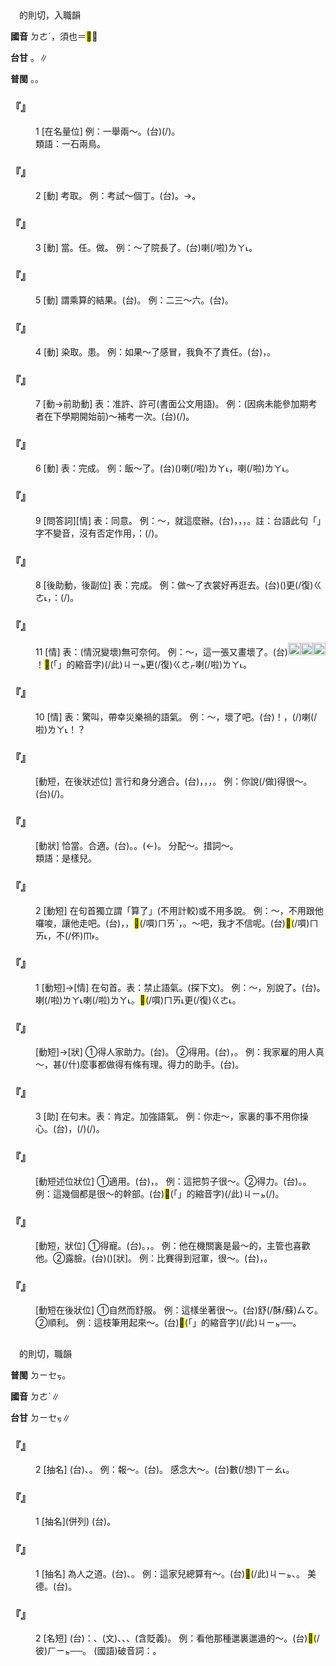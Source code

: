 
=={{ruby|得|ㄉㄜˊ}}==

　的則切，入職韻

'''國音''' <rt>ㄉㄜˊ</rt>{{ruby|。|ㄉㄟˇ}}，須也{{ruby|。|ㄉㄞˇ}}{{ruby|。|ㄉㄜ}}{{ruby|。|ㄉㄜ}}＝<mark>&#xf95a1;</mark>∥

'''台甘''' {{ruby|(文)|ㄉㄧㆤㆶ}}。{{ruby|(語)|ㄉㄧㆵ}}∥

'''普閩''' {{ruby|(文)|ㄉㄧㆤㆶ}}。{{ruby|(語)|ㄉㄧㆵ}}。

    

==='''『{{ruby|得|ㄉㄜˊ}}』'''===
:1  [在名量位] 例：一舉兩～。(台){{ruby|做|ㄗㄨㆤ˪}}{{ruby|/|ㄗㄜ˪}}{{ruby|一|ㄐㄧㆵ ͘}}{{ruby|下|·ㆤ˫}}{{ruby|有|ㄨ˫}}{{ruby|雙|ㄒㄧㄤ}}{{ruby|重|ㄉㄧㄥˊ}}{{ruby|丌|ㆤ}}{{ruby|作|ㄗㆦㆶ}}{{ruby|用|ㄧㆲ˫}}(/{{ruby|利|ㄌㄧ˫}}{{ruby|得|ㄉㄧㆵ}}{{ruby|/|ㄉㄧㆤㆶ}})。
:類語：一石兩鳥。
:
    

==='''『{{ruby|得|ㄉㄜˊ}}』'''===
:2  [動] 考取。 例：考試～個丁。(台){{ruby|考|ㄎㄜˋ}}{{ruby|試|ㄑㄧ˪}}{{ruby|得|ㄉㄧㆤㆶ}}{{ruby|/|ㄉㄧㆵ}}{{ruby|著|ㄉㄧㄜㆷ}}{{ruby|丁|ㄉㄧㄥ}}{{ruby|等|ㄉㄧㄥˋ}}。→{{ruby|考|ㄎㄜˋ}}{{ruby|著|ㄉㄧㄜㆷ}}{{ruby|丁|ㄉㄧㄥ}}{{ruby|丌|ㆤ}}。
    

==='''『{{ruby|得|ㄉㄜˊ}}』'''===
:3  [動] 當。任。做。 例：～了院長了。(台){{ruby|升|ㄒㄧㄥ}}{{ruby|做|ㄗㄨㆤ˪}}{{ruby|/|ㄗㄜ˪}}{{ruby|院|ㆪ˫}}{{ruby|長|ㄉㄧㆧˋ}}{{ruby|/|ㄉㄧㆫˋ}}喇(/啦)<rt>ㄌㄚ˪</rt>。
    

==='''『{{ruby|得|ㄉㄜˊ}}』'''===
:5  [動] 謂乘算的結果。(台){{ruby|得|ㄉㄧㆵ}}{{ruby|/|ㄉㄧㆤㆶ}}。 例：二三～六。(台){{ruby|二|ㄌㄧ˫}}{{ruby|乘|ㄒㄧㄥ˫}}{{ruby|三|ㄙㆰ}}{{ruby|得|ㄉㄧㆵ}}{{ruby|/|ㄉㄧㆤㆶ}}{{ruby|六|ㄌㄚㆶ ͘}}。
    

==='''『{{ruby|得|ㄉㄜˊ}}』'''===
:4  [動] 染取。患。 例：如果～了感冒，我負不了責任。(台){{ruby|若|ㄋㄚ˫}}{{ruby|寒|ㄍㄨㆩˊ}}{{ruby|著|ㄉㄧㄜㆷ}}，{{ruby|我|ㆣㄨㄚˋ}}{{ruby|負|ㄏㄨ˫}}{{ruby|責|ㄐㄧㆤㆶ}}{{ruby|任|ㆢㄧㆬ˫}}{{ruby|/|ㄌㄧㆬ˫}}{{ruby|負|ㄏㄨ˫}}{{ruby|<mark>&#xffa45;</mark>|ㆠㆤ˫}}{{ruby|/|ㆠㄨㆤ˫}}{{ruby|起|ㄎㄧˋ}}。
    

==='''『{{ruby|得|ㄉㄜˊ}}』'''===
:7  [動→前助動] 表：准許、許可(書面公文用語)。 例：(因病未能參加期考者在下學期開始前)～補考一次。(台){{ruby|會|ㄨㆤ˫}}{{ruby|/|ㆤ˫}}{{ruby|得|ㄉㄧㆵ}}(/{{ruby|准|ㄗㄨㄣˋ}}{{ruby|許|ㄏㄨˋ}}){{ruby|補|ㄅㆦˋ}}{{ruby|考|ㄎㆦˋ}}{{ruby|一|ㄐㄧㆵ ͘}}{{ruby|次|ㄘㄨ˪}}。
    

==='''『{{ruby|得|ㄉㄜˊ}}』'''===
:6  [動] 表：完成。 例：飯～了。(台){{ruby|飯|ㄅㆭ˫}}({{ruby|煮|ㄐㄧˋ}}{{ruby|/|ㄗㄨˋ}}){{ruby|好|ㄏㄜˋ}}喇(/啦)<rt>ㄌㄚ˪</rt>，{{ruby|飯|ㄅㆭ˫}}{{ruby|煮|ㄐㄧˋ}}{{ruby|/|ㄗㄨˋ}}{{ruby|熟|ㄒㄧㆤㆶ}}喇(/啦)<rt>ㄌㄚ˪</rt>。
    

==='''『{{ruby|得|ㄉㄜˊ}}』'''===
:9  [問答詞][情] 表：同意。 例：～，就這麼辦。(台){{ruby|好|ㄏㆦˋ}}{{ruby|/|ㄏㄜˋ}}，{{ruby|會|ㄨㆤ˫}}{{ruby|/|ㆤ˫}}{{ruby|用|ㄧㆲ˫}}{{ruby|/|ㄧㄥ˫}}{{ruby|得|ㄉㄧㆵ}}，{{ruby|無|ㆠㄜˊ}}，{{ruby|按|ㄢ˪}}{{ruby|爾|ㄋㄧ}}{{ruby|/|ㄋㆤ}}{{ruby|做|ㄗㄨㆤ˪}}{{ruby|/|ㄗㄜ˪}}。註：台語此句「{{ruby|無|ㆠㄜˊ}}」字不變音，沒有否定作用，{{ruby|或|ㄧㄚㆷ ͘}}{{ruby|是|ㄒㄧ˫}}{{ruby|講|ㄍㆲˋ}}{{ruby|→|ㄍㆲ}}：{{ruby|就|ㄐㄧㄨ˫}}{{ruby|照|ㄐㄧㄠ˪}}{{ruby|按|ㄢ˪}}{{ruby|爾|ㄋㄧ}}{{ruby|/|ㄋㆤ}}{{ruby|做|ㄗㄨㆤ˪}}{{ruby|/|ㄗㄜ˪}}(/{{ruby|進|ㄐㄧㄣ˪}}{{ruby|行|ㄏㄧㄥˊ}})。
    

==='''『{{ruby|得|ㄉㄜˊ}}』'''===
:8  [後助動，後副位] 表：完成。 例：做～了衣裳好再逛去。(台){{ruby|衫|ㄙㆩ}}({{ruby|先|ㄒㄧㄢ}}){{ruby|做|ㄗㄨㆤ˪}}{{ruby|/|ㄗㄜ˪}}{{ruby|付|ㄏㆦ˫}}{{ruby|好|ㄏㆦˋ}}{{ruby|/|ㄏㄜˋ}}{{ruby|通|ㄊㄤ}}更(/復)<rt>ㄍㄜ˪</rt>{{ruby|/|ㄍㄜㆷ}}{{ruby|再|ㄗㄞ˪}}{{ruby|來|ㄌㄞˊ}}{{ruby|去|ㄎㄧ˪}}{{ruby|<mark>&#xffae6;</mark>|ㄑㄧㆵ}}{{ruby|<mark>&#xffaec;</mark>|ㄊㄜˊ}}，{{ruby|或|ㄧㄚㆷ ͘}}：{{ruby|衫|ㄙㆩ}}{{ruby|做|ㄗㄨㆤ˪}}{{ruby|/|ㄗㄜ˪}}{{ruby|了|ㄌㄧㄠˋ}}(/{{ruby|好|ㄏㄜˋ}}){{ruby|即|ㄐㄧㄚㆷ}}{{ruby|來|ㄌㄞˊ}}{{ruby|去|ㄎㄧ˪}}{{ruby|<mark>&#xffae6;</mark>|ㄑㄧㆵ}}{{ruby|<mark>&#xffaec;</mark>|ㄊㄜˊ}}。
    

==='''『{{ruby|得|ㄉㄜˊ}}』'''===
:11  [情] 表：(情況變壞)無可奈何。 例：～，這一張又畫壞了。(台)[[File:fa4f.png|20px]][[File:fa65.png|20px]][[File:8ed5.png|20px]]！<mark>&#xffb50;</mark>(「{{ruby|此|ㄐㄧˋ}}{{ruby|一|ㄐㄧㆵ ͘}}」的縮音字)(/此)<rt>ㄐㄧㆵ</rt>{{ruby|張|ㄉㄧㆫ}}{{ruby|/|ㄉㄧㆧ}}{{ruby|又|ㄧㄨ˫}}更(/復)<rt>ㄍㄜㆷ</rt>{{ruby|/|ㄍㄜ˪}}{{ruby|畫|ㄨㆤ˫}}{{ruby|歹|ㄆㆮˋ}}{{ruby|/|ㄆㄞˋ}}{{ruby|去|ㄎㄧ˪}}喇(/啦)<rt>ㄌㄚ˪</rt>。
    

==='''『{{ruby|得|ㄉㄜˊ}}』'''===
:10  [情] 表：驚叫，帶幸災樂禍的語氣。 例：～，壞了吧。(台){{ruby|<mark>&#xffbfd;</mark>|ㄏㆧˊ}}{{ruby|喔|ㆦㆷ}}！{{ruby|我|ㆣㄨㄚˋ}}{{ruby|敢|ㄍㆰˋ}}{{ruby|無|ㆠㄜˊ}}{{ruby|共|ㄍㄚ˫}}{{ruby|汝|ㄌㄧˋ}}{{ruby|講|ㄍㆲˋ}}，{{ruby|<mark>&#xffad2;</mark>|ㄌㆲ˪}}(/{{ruby|<mark>&#xf8e78;</mark>|ㄅㆪ˪}}){{ruby|歹|ㄆㆮˋ}}{{ruby|/|ㄆㄞˋ}}{{ruby|去|ㄎㄧ˪}}喇(/啦)<rt>ㄌㄚ˪</rt>{{ruby|<mark>&#xffbfd;</mark>|ㄏㆧ˫}}！？
    

==='''『{{ruby|得|ㄉㄜˊ}}{{ruby|體|ㄊㄧˇ}}』'''===
: [動短，在後狀述位] 言行和身分適合。(台){{ruby|話|ㄨㆤ˫}}{{ruby|講|ㄍㆲˋ}}{{ruby|了|ㄌㄧㄠˋ}}{{ruby|有|ㄨ˫}}{{ruby|合|ㄏㄚㆷ ͘}}{{ruby|人|ㄌㄤˊ}}{{ruby|聽|ㄊㄧㆩ}}，{{ruby|行|ㄏㄧㄥˊ}}{{ruby|為|ㄨㄧˊ}}{{ruby|有|ㄨ˫}}{{ruby|合|ㄏㄚㆷ ͘}}{{ruby|身|ㄒㄧㄣ}}{{ruby|分|ㄏㄨㄣ˫}}，{{ruby|好|ㄏㆦˋ}}{{ruby|/|ㄏㄜˋ}}{{ruby|體|ㄊㆤˋ}}{{ruby|面|ㆠㄧㄢ˫}}{{ruby|/|ㆠㄧㄣ˫}}，{{ruby|合|ㄏㄚㆷ ͘}}{{ruby|場|ㄉㄧㆫˊ}}{{ruby|/|ㄉㄧㆧˊ}}{{ruby|面|ㆠㄧㄣ˫}}。 例：你說(/做)得很～。(台){{ruby|汝|ㄌㄧˋ}}{{ruby|講|ㄍㆲˋ}}(/{{ruby|做|ㄗㄨㆤ˪}}{{ruby|/|ㄗㄜ˪}}){{ruby|<mark>&#xffa42;</mark>|ㄍㄚㆷ}}{{ruby|真|ㄐㄧㄣ}}{{ruby|體|ㄊㆤˋ}}{{ruby|面|ㆠㄧㄢ˫}}。
    

==='''『{{ruby|得|ㄉㄜˊ}}{{ruby|當|ㄉㄤˋ}}』'''===
: [動狀] 恰當。合適。(台){{ruby|適|ㄒㄧㆤㆶ}}{{ruby|當|ㄉㆲ˪}}。{{ruby|妥|ㄊㄜ˪}}{{ruby|當|ㄉㆲ˪}}。{{ruby|合|ㄏㄚㆴ ͘}}{{ruby|式|ㄒㄧㆤㆶ}}(←{{ruby|適|ㄒㄧㆤㆶ}})。 分配～。措詞～。
:類語：是樣兒。
:
    

==='''『{{ruby|得|ㄉㄜˊ}}{{ruby|了|ㄌㄜ}}』'''===
:2  [動短] 在句首獨立謂「算了」(不用計較)或不用多說。 例：～，不用跟他囉唆，讓他走吧。(台){{ruby|唉|ㄞ˪}}，{{ruby|煞|ㄙㄨㄚㆷ}}{{ruby|煞|ㄙㄨㄚㆷ}}{{ruby|去|ㄎㄧ˪}}，<mark>&#xffb49;</mark>(/嘪)<rt>ㄇㄞˋ</rt>{{ruby|合|ㄍㄚㆴ}}{{ruby|伊|ㄧ}}{{ruby|加|ㄍㆤ}}{{ruby|話|ㄨㆤ˫}}，{{ruby|放|ㄅㄤ˪}}{{ruby|伊|ㄧ}}{{ruby|去|ㄎㄧ˪}}。～吧，我才不信呢。(台)<mark>&#xffb49;</mark>(/嘪)<rt>ㄇㄞ˪</rt>{{ruby|講|ㄍㆲˋ}}，{{ruby|我|ㆣㄨㄚˋ}}{{ruby|即|ㄐㄧㄚㆷ}}{{ruby|是|ㄒㄧ˫}}不(/伓)<rt>ㆬ˫</rt>{{ruby|信|ㄒㄧㄣ˪}}{{ruby|→|ㄒㄧㄢ˪}}。
    

==='''『{{ruby|得|ㄉㄜˊ}}{{ruby|了|ㄌㄜ}}』'''===
:1  [動短]→[情] 在句首。表：禁止語氣。(探下文)。 例：～，別說了。(台){{ruby|煞|ㄙㄨㄚㆷ}}{{ruby|煞|ㄙㄨㄚㆷ}}{{ruby|去|ㄎㄧ˪}}。{{ruby|好|ㄏㄜˋ}}{{ruby|/|ㄏㆦˋ}}喇(/啦)<rt>ㄌㄚ˪</rt>{{ruby|好|ㄏㄜˋ}}{{ruby|/|ㄏㆦˋ}}喇(/啦)<rt>ㄌㄚ˪</rt>。<mark>&#xffb49;</mark>(/嘪)<rt>ㄇㄞ˪</rt>更(/復)<rt>ㄍㄜ˪</rt>{{ruby|/|ㄍㄜㆷ}}{{ruby|講|ㄍㆲˋ}}。
    

==='''『{{ruby|得|ㄉㄜˊ}}{{ruby|力|ㄌㄧˋ}}』'''===
: [動短]→[狀] ①得人家助力。(台){{ruby|有|ㄨ˫}}{{ruby|受|ㄒㄧㄨ˫}}{{ruby|著|ㄉㄧㄜㆷ}}{{ruby|人|ㄌㄤˊ}}{{ruby|丌|ㆤ}}{{ruby|<mark>&#xf94fb;</mark>|ㄉㄠ˪}}{{ruby|骹|ㄎㄚ}}{{ruby|手|ㄑㄧㄨˋ}}。 ②得用。(台){{ruby|有|ㄨ˫}}{{ruby|路|ㄌㆦ˫}}{{ruby|用|ㄧㆲ˫}}{{ruby|/|ㄧㄥ˫}}，{{ruby|好|ㄏㄜˋ}}{{ruby|/|ㄏㆦˋ}}{{ruby|骹|ㄎㄚ}}{{ruby|手|ㄑㄧㄨˋ}}。 例：我家雇的用人真～，甚(/什)麼事都做得有條有理。得力的助手。(台){{ruby|得|ㄉㄧㆤㆶ}}{{ruby|力|ㄌㄧㆤㆶ ͘}}{{ruby|丌|ㆤ}}{{ruby|助|ㄗㆦ˫}}{{ruby|手|ㄑㄧㄨˋ}}。
    

==='''『{{ruby|得|ㄉㄜˊ}}{{ruby|了|ㄌㄜ}}』'''===
:3  [助] 在句末。表：肯定。加強語氣。 例：你走～，家裏的事不用你操心。(台){{ruby|汝|ㄌㄧˋ}}{{ruby|做|ㄗㄨㆤ˪}}{{ruby|/|ㄗㄜ˪}}{{ruby|汝|ㄌㄧˋ}}{{ruby|去|ㄎㄧ˪}}{{ruby|就|ㄐㄧㄨ˫}}{{ruby|是|ㄒㄧ˫}}，{{ruby|厝|ㄘㄨ˪}}{{ruby|內|ㄌㄞ˫}}{{ruby|丌|ㆤ}}{{ruby|載|ㄉㄞ˫}}(/{{ruby|戴|ㄉㄞ˪}}){{ruby|事|ㄐㄧ˪}}(/{{ruby|事|ㄉㄞ˫}}{{ruby|情|ㄐㄧ˪}}){{ruby|免|ㆠㄧㄢˋ}}{{ruby|汝|ㄌㄧˋ}}{{ruby|煩|ㄏㄨㄢˊ}}{{ruby|惱|ㄌㄜˋ}}。
    

==='''『{{ruby|得|ㄉㄜˊ}}{{ruby|用|ㄩㄥˋ}}』'''===
: [動短述位狀位] ①適用。(台){{ruby|合|ㄏㄚㆷ ͘}}{{ruby|用|ㄧㆲ˫}}{{ruby|/|ㄧㄥ˫}}，{{ruby|好|ㄏㄜˋ}}{{ruby|/|ㄏㆦˋ}}{{ruby|用|ㄧㆲ˫}}{{ruby|/|ㄧㄥ˫}}。 例：這把剪子很～。②得力。(台){{ruby|有|ㄨ˫}}{{ruby|路|ㄌㆦ˫}}{{ruby|用|ㄧㆲ˫}}{{ruby|/|ㄧㄥ˫}}。{{ruby|有|ㄨ˫}}{{ruby|贊|ㄗㄢ˪}}{{ruby|力|ㄌㄚㆵ ͘}}。 例：這幾個都是很～的幹部。(台)<mark>&#xffb50;</mark>(「{{ruby|此|ㄐㄧˋ}}{{ruby|一|ㄐㄧㆵ ͘}}」的縮音字)(/此)<rt>ㄐㄧㆵ</rt>{{ruby|幾|ㄍㄨㄧˋ}}{{ruby|個|ㆤˊ}}{{ruby|攏|ㄌㆲˋ}}{{ruby|是|ㄒㄧ˫}}{{ruby|通|ㄊㄤ}}{{ruby|倚|ㄨㄚˋ}}{{ruby|靠|ㄎㄜ˪}}(/{{ruby|有|ㄧㄨˋ}}{{ruby|力|ㄌㄧㆤㆶ ͘}}){{ruby|丌|ㆤ}}{{ruby|幹|ㄍㄢˋ}}{{ruby|部|ㄅㄜ˫}}。
    

==='''『{{ruby|得|ㄉㄜˊ}}{{ruby|臉|ㄌㄧㄢˇ}}』'''===
: [動短，狀位] ①得寵。(台){{ruby|有|ㄨ˫}}{{ruby|人|ㆢㄧㄣˊ}}{{ruby|/|ㄌㄧㄣˊ}}{{ruby|氣|ㄎㄧ˪}}。{{ruby|受|ㄒㄧㄨ˫}}{{ruby|歡|ㄏㄨㄢ}}{{ruby|迎|ㆣㄧㄥˊ}}，{{ruby|人|ㄌㄤˊ}}{{ruby|人|ㄌㄤˊ}}{{ruby|愛|ㄞ˪}}。 例：他在機關裏是最～的，主管也喜歡他。②露臉。(台)({{ruby|有|ㄨ˫}}){{ruby|體|ㄊㆤˋ}}{{ruby|面|ㆠㄧㄢ˫}}[狀]。 例：比賽得到冠軍，很～。(台){{ruby|比|ㄅㄧˋ}}{{ruby|賽|ㄙㄞ˪}}{{ruby|得|ㄉㄧㆵ}}{{ruby|著|ㄉㄧㄜㆷ ͘}}{{ruby|冠|ㄍㄨㄢ}}{{ruby|軍|ㄍㄨㄣ}}，{{ruby|真|ㄐㄧㄣ}}{{ruby|體|ㄊㆤˋ}}{{ruby|面|ㆠㄧㄢ˫}}。
    

==='''『{{ruby|得|ㄉㄜˊ}}{{ruby|勁|ㄐㄧㄣˋ}}{{ruby|兒|ㄦ}}』'''===
: [動短在後狀位] ①自然而舒服。 例：這樣坐著很～。(台){{ruby|按|ㄢ˪}}{{ruby|爾|ㄋㄧ}}{{ruby|/|ㄋㆤ}}{{ruby|坐|ㄗㄜ˫}}{{ruby|/|ㄗㆤ˫}}{{ruby|著|ㄉㄧㄜㆷ ͘}}{{ruby|真|ㄐㄧㄣ}}舒(/酥/蘇)<rt>ㄙㆦ</rt>{{ruby|爽|ㄙㆲˋ}}。 ②順利。 例：這枝筆用起來～。(台)<mark>&#xffb50;</mark>(「{{ruby|此|ㄐㄧˋ}}{{ruby|一|ㄐㄧㆵ ͘}}」的縮音字)(/此)<rt>ㄐㄧㆵ</rt>{{ruby|枝|ㄍㄧ}}{{ruby|筆|ㄅㄧㆵ}}{{ruby|用|ㄧㄥ˫}}{{ruby|/|ㄧㆲ˫}}{{ruby|著|ㄉㄧㄜㆷ}}{{ruby|真|ㄐㄧㄣ}}{{ruby|好|ㄏㆦˋ}}{{ruby|/|ㄏㄜˋ}}{{ruby|勢|ㄙㆤ˪}}──{{ruby|好|ㄏㄜˋ}}{{ruby|/|ㄏㆦˋ}}{{ruby|寫|ㄒㄧㄚˋ}}。
    

=={{ruby|德|ㄉㄜˊ}}==

　的則切，職韻

'''普閩''' <rt>ㄉㄧㆤㆶ</rt>。

'''國音''' <rt>ㄉㄜˊ</rt>∥

'''台甘''' <rt>ㄉㄧㆤㆶ</rt>∥

    

==='''『{{ruby|德|ㄉㄜˊ}}』'''===
:2  [抽名] (台){{ruby|恩|ㄧㄣ}}{{ruby|/|ㄨㄣ}}{{ruby|惠|ㄏㄨㄧ˫}}、{{ruby|恩|ㄧㄣ}}{{ruby|/|ㄨㄣ}}{{ruby|情|ㄐㄧㄥˊ}}。 例：報～。(台){{ruby|報|ㄅㄜ˪}}{{ruby|恩|ㄧㄣ}}{{ruby|/|ㄨㄣ}}。 感念大～。(台)數(/想)<rt>ㄒㄧㄠ˪</rt>{{ruby|念|ㄌㄧㆰ˫}}{{ruby|人|ㄌㄤˊ}}{{ruby|對|ㄉㄨㄧ˪}}{{ruby|咱|ㄌㄢˋ}}{{ruby|有|ㄨ˫}}{{ruby|大|ㄉㄨㄚ˫}}{{ruby|恩|ㄧㄣ}}{{ruby|/|ㄨㄣ}}{{ruby|情|ㄐㄧㄥˊ}}。
    

==='''『{{ruby|德|ㄉㄜˊ}}{{ruby|行|ㄒㄧㄥˋ}}』'''===
:1  [抽名](併列) (台){{ruby|道|ㄉㄜ˫}}{{ruby|德|ㄉㄧㆤㆶ}}{{ruby|品|ㄆㄧㄣˋ}}{{ruby|行|ㄏㄧㄥ˫}}。
    

==='''『{{ruby|德|ㄉㄜˊ}}』'''===
:1  [抽名] 為人之道。(台){{ruby|做|ㄗㄨㆤ˪}}{{ruby|/|ㄗㄜ˪}}{{ruby|人|ㄌㄤˊ}}{{ruby|應|ㄧㄥ}}{{ruby|該|ㄍㄞ}}{{ruby|守|ㄒㄧㄨˋ}}{{ruby|丌|ㆤ}}{{ruby|行|ㄏㄧㄥˊ}}{{ruby|為|ㄨㄧˊ}}、{{ruby|應|ㄧㄥ}}{{ruby|該|ㄍㄞ}}{{ruby|行|ㄍㄧㆩˊ}}{{ruby|丌|ㆤ}}{{ruby|路|ㄌㆦ˫}}。 例：這家兒總算有～。(台)<mark>&#xffb50;</mark>(/此)<rt>ㄐㄧㆵ</rt>{{ruby|家|ㄍㆤ}}{{ruby|丌|ㆤ}}{{ruby|人|ㄌㄤˊ}}{{ruby|會|ㄨㆤ˫}}{{ruby|/|ㆤ˫}}{{ruby|用|ㄧㆲ˫}}{{ruby|/|ㄧㄥ˫}}{{ruby|得|ㄉㄧㆵ}}{{ruby|講|ㄍㆲˋ}}{{ruby|有|ㄨ˫}}{{ruby|道|ㄉㄜ˫}}{{ruby|德|ㄉㄧㆤㆶ}}、{{ruby|好|ㄏㄜˋ}}{{ruby|德|ㄉㄧㆤㆶ}}{{ruby|行|ㄏㄧㄥ˫}}{{ruby|/|ㄏㄧㄥˊ}}。 美德。(台){{ruby|好|ㄏㄜˋ}}{{ruby|德|ㄉㄧㆤㆶ}}{{ruby|行|ㄏㄧㄥ˫}}{{ruby|/|ㄏㄧㄥˊ}}。
    

==='''『{{ruby|德|ㄉㄜˊ}}{{ruby|行|·ㄒㄧㄥˋ}}』'''===
:2  [名短] (台){{ruby|指|ㄐㄧˋ}}{{ruby|/|ㄍㄧˋ}}：{{ruby|裝|ㄗㆭ}}{{ruby|飾|ㄊㆩ˫}}、(文){{ruby|裝|ㄗㆲ}}{{ruby|飾|ㄒㄧㆤㆶ}}、{{ruby|穿|ㄑㄧㄥ˫}}{{ruby|插|ㄘㄚㆷ}}、{{ruby|款|ㄎㄨㄢˋ}}{{ruby|曲|ㄎㄧㆦㆶ}}、{{ruby|身|ㄒㄧㄣ}}{{ruby|命|ㄇㄧㄚ˫}}{{ruby|等|ㄉㄧㄥˋ}}(含貶義)。 例：看他那種邋裏邋遢的～。(台){{ruby|汝|ㄌㄧˋ}}{{ruby|看|ㄎㄨㆩ˪}}{{ruby|伊|ㄧ}}<mark>&#xf8fbe;</mark>(/彼)<rt>ㄏㄧㆵ</rt>{{ruby|辦|ㄅㄢ˫}}{{ruby|款|ㄎㄨㄢˋ}}──{{ruby|真|ㄐㄧㄣ}}{{ruby|歹|ㄆㄞˋ}}{{ruby|/|ㄆㆮˋ}}{{ruby|看|ㄎㄨㆩ˪}}。 (國語)破音詞：{{ruby|德|ㄉㄜˊ}}{{ruby|性|ㄒㄧㄥˋ}}。
    
